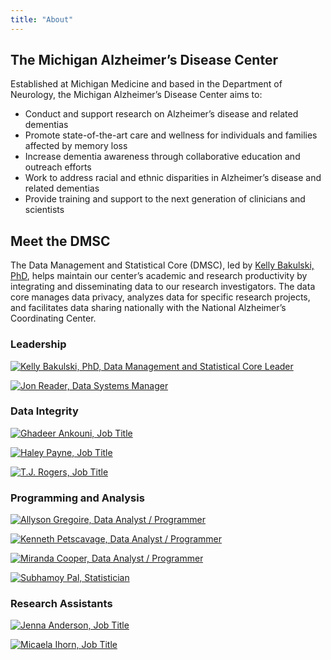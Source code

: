 ```yaml
---
title: "About"
---
```


## The Michigan Alzheimer's Disease Center

Established at Michigan Medicine and based in the Department of Neurology, the Michigan Alzheimer’s Disease Center aims to:

* Conduct and support research on Alzheimer’s disease and related dementias
* Promote state-of-the-art care and wellness for individuals and families affected by memory loss
* Increase dementia awareness through collaborative education and outreach efforts
* Work to address racial and ethnic disparities in Alzheimer’s disease and related dementias
* Provide training and support to the next generation of clinicians and scientists

## Meet the DMSC

The Data Management and Statistical Core (DMSC), led by [Kelly Bakulski, PhD](https://sph.umich.edu/faculty-profiles/bakulski-kelly.html), helps maintain our center's academic and research productivity by integrating and disseminating data to our research investigators. The data core manages data privacy, analyzes data for specific research projects, and facilitates data sharing nationally with the National Alzheimer’s Coordinating Center.

::: {.grid}

::: {.g-col-4}
### **Leadership**
:::

::: {.g-col-4}
[![Kelly Bakulski, PhD, Data Management and Statistical Core Leader](assets/images/landscape-placeholder.svg)](assets/team_bios/kelly_bakulski.qmd)
:::

::: {.g-col-4}
[![Jon Reader, Data Systems Manager](assets/images/landscape-placeholder.svg)](assets/team_bios/jon_reader.qmd)
:::

::: {.g-col-4}
### **Data Integrity**
:::

::: {.g-col-4}
[![Ghadeer Ankouni, Job Title](assets/images/landscape-placeholder.svg)](assets/team_bios/ghadeer_ankouni.qmd)
:::


::: {.g-col-4}
[![Haley Payne, Job Title](assets/images/landscape-placeholder.svg)](assets/team_bios/haley_payne.qmd)
:::

::: {.g-col-4}
:::

::: {.g-col-4}
[![T.J. Rogers, Job Title](assets/images/landscape-placeholder.svg)](assets/team_bios/tj_rogers.qmd)
:::

::: {.g-col-4}
:::

::: {.g-col-4}
### **Programming and Analysis**
:::

::: {.g-col-4}
[![Allyson Gregoire, Data Analyst / Programmer](assets/images/landscape-placeholder.svg)](assets/team_bios/allyson_gregoire.qmd)
:::

::: {.g-col-4}
[![Kenneth Petscavage, Data Analyst / Programmer](assets/images/landscape-placeholder.svg)](assets/team_bios/kenneth_petscavage.qmd)
:::

::: {.g-col-4}
:::

::: {.g-col-4}
[![Miranda Cooper, Data Analyst / Programmer](assets/images/landscape-placeholder.svg)](assets/team_bios/miranda_cooper.qmd)
:::

::: {.g-col-4}
[![Subhamoy Pal, Statistician](assets/images/landscape-placeholder.svg)](assets/team_bios/subhamoy_pal.qmd)
:::

::: {.g-col-4}
### **Research Assistants**
:::

::: {.g-col-4}
[![Jenna Anderson, Job Title](assets/images/landscape-placeholder.svg)](assets/team_bios/jenna_anderson.qmd)
:::

::: {.g-col-4}
[![Micaela Ihorn, Job Title](assets/images/landscape-placeholder.svg)](assets/team_bios/micaela_ihorn.qmd)
:::

:::
